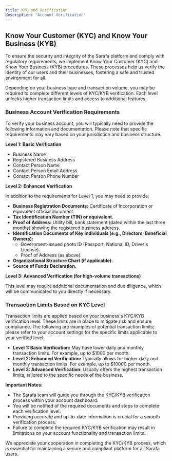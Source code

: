 ```yaml
---
title: KYC and Verification
description: "Account Verification"
---
```


## Know Your Customer (KYC) and Know Your Business (KYB)

To ensure the security and integrity of the Sarafa platform and comply with regulatory requirements, we implement Know Your Customer (KYC) and Know Your Business (KYB) procedures. 
These processes help us verify the identity of our users and their businesses, fostering a safe and trusted environment for all.

Depending on your business type and transaction volume, you may be required to complete different levels of KYC/KYB verification.
Each level unlocks higher transaction limits and access to additional features.

### Business Account Verification Requirements

To verify your business account, you will typically need to provide the following information and documentation. Please note that specific requirements may vary based on your jurisdiction and business structure.

**Level 1: Basic Verification**

* Business Name
* Registered Business Address
* Contact Person Name
* Contact Person Email Address
* Contact Person Phone Number

**Level 2: Enhanced Verification**

In addition to the requirements for Level 1, you may need to provide:

* **Business Registration Documents:** Certificate of Incorporation or equivalent official document.
* **Tax Identification Number (TIN) or equivalent.**
* **Proof of Address:** Utility bill, bank statement (dated within the last three months) showing the registered business address.
* **Identification Documents of Key Individuals (e.g., Directors, Beneficial Owners):**
    * Government-issued photo ID (Passport, National ID, Driver's License).
    * Proof of Address (as above).
* **Organizational Structure Chart (if applicable).**
* **Source of Funds Declaration.**

**Level 3: Advanced Verification (for high-volume transactions)**

This level may require additional documentation and due diligence, which will be communicated to you directly if necessary.

### Transaction Limits Based on KYC Level

Transaction limits are applied based on your business's KYC/KYB verification level. These limits are in place to mitigate risk and ensure compliance. The following are examples of potential transaction limits; please refer to your account settings for the specific limits applicable to your verified level:

* **Level 1: Basic Verification:** May have lower daily and monthly transaction limits. For example, up to $1000 per month.
* **Level 2: Enhanced Verification:** Typically allows for higher daily and monthly transaction limits. For example, up to $10000 per month.
* **Level 3: Advanced Verification:** Usually offers the highest transaction limits, tailored to the specific needs of the business.

**Important Notes:**

* The Sarafa team will guide you through the KYC/KYB verification process within your account dashboard.
* You will be notified of the required documents and steps to complete each verification level.
* Providing accurate and up-to-date information is crucial for a smooth verification process.
* Failure to complete the required KYC/KYB verification may result in limitations on your account functionality and transaction limits.

We appreciate your cooperation in completing the KYC/KYB process, which is essential for maintaining a secure and compliant platform for all Sarafa users.